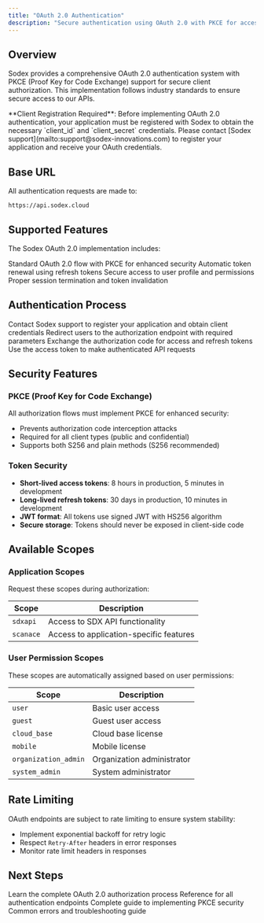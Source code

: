 ```yaml
---
title: "OAuth 2.0 Authentication"
description: "Secure authentication using OAuth 2.0 with PKCE for accessing Sodex APIs"
---
```


## Overview

Sodex provides a comprehensive OAuth 2.0 authentication system with PKCE (Proof Key for Code Exchange) support for secure client authorization. This implementation follows industry standards to ensure secure access to our APIs.

<Warning>
**Client Registration Required**: Before implementing OAuth 2.0 authentication, your application must be registered with Sodex to obtain the necessary `client_id` and `client_secret` credentials. Please contact [Sodex support](mailto:support@sodex-innovations.com) to register your application and receive your OAuth credentials.
</Warning>

## Base URL

All authentication requests are made to:

```
https://api.sodex.cloud
```

## Supported Features

The Sodex OAuth 2.0 implementation includes:

<CardGroup cols={2}>
  <Card title="Authorization Code Flow" icon="key">
    Standard OAuth 2.0 flow with PKCE for enhanced security
  </Card>
  <Card title="Token Refresh" icon="refresh">
    Automatic token renewal using refresh tokens
  </Card>
  <Card title="User Information" icon="user">
    Secure access to user profile and permissions
  </Card>
  <Card title="Logout" icon="sign-out">
    Proper session termination and token invalidation
  </Card>
</CardGroup>

## Authentication Process

<Steps>
  <Step title="Register Your Application">
    Contact Sodex support to register your application and obtain client credentials
  </Step>
  <Step title="Authorization Request">
    Redirect users to the authorization endpoint with required parameters
  </Step>
  <Step title="Token Exchange">
    Exchange the authorization code for access and refresh tokens
  </Step>
  <Step title="API Access">
    Use the access token to make authenticated API requests
  </Step>
</Steps>

## Security Features

### PKCE (Proof Key for Code Exchange)

All authorization flows must implement PKCE for enhanced security:
- Prevents authorization code interception attacks
- Required for all client types (public and confidential)
- Supports both S256 and plain methods (S256 recommended)

### Token Security

- **Short-lived access tokens**: 8 hours in production, 5 minutes in development
- **Long-lived refresh tokens**: 30 days in production, 10 minutes in development
- **JWT format**: All tokens use signed JWT with HS256 algorithm
- **Secure storage**: Tokens should never be exposed in client-side code

## Available Scopes

### Application Scopes
Request these scopes during authorization:

| Scope | Description |
|-------|-------------|
| `sdxapi` | Access to SDX API functionality |
| `scanace` | Access to application-specific features |

### User Permission Scopes
These scopes are automatically assigned based on user permissions:

| Scope | Description |
|-------|-------------|
| `user` | Basic user access |
| `guest` | Guest user access |
| `cloud_base` | Cloud base license |
| `mobile` | Mobile license |
| `organization_admin` | Organization administrator |
| `system_admin` | System administrator |

## Rate Limiting

OAuth endpoints are subject to rate limiting to ensure system stability:

- Implement exponential backoff for retry logic
- Respect `Retry-After` headers in error responses
- Monitor rate limit headers in responses

## Next Steps

<CardGroup cols={2}>
  <Card title="Authentication Flow" href="/pages/auth/flow" icon="flow">
    Learn the complete OAuth 2.0 authorization process
  </Card>
  <Card title="API Endpoints" href="/pages/auth/endpoints" icon="code">
    Reference for all authentication endpoints
  </Card>
  <Card title="PKCE Implementation" href="/pages/auth/pkce" icon="shield">
    Complete guide to implementing PKCE security
  </Card>
  <Card title="Error Handling" href="/pages/auth/errors" icon="warning">
    Common errors and troubleshooting guide
  </Card>
</CardGroup>
